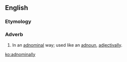 ==English==

===Etymology===
{{suffix|en|adnominal|ly}}

===Adverb===
{{en-adv|-}}

# In an [[adnominal]] way; used like an [[adnoun]], [[adjectivally]].

[[ko:adnominally]]